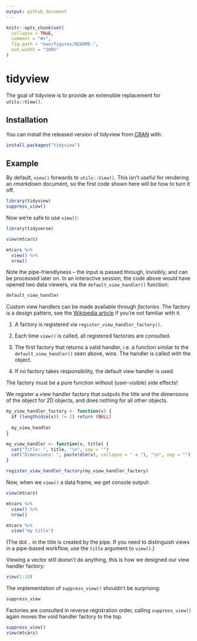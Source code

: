 ```yaml
---
output: github_document
---
```


<!-- README.md is generated from README.Rmd. Please edit that file -->

```r
knitr::opts_chunk$set(
  collapse = TRUE,
  comment = "#>",
  fig.path = "man/figures/README-",
  out.width = "100%"
)
```

# tidyview

The goal of tidyview is to provide an extensible replacement for `utils::View()`.

## Installation

You can install the released version of tidyview from [CRAN](https://CRAN.R-project.org) with:

``` r
install.packages("tidyview")
```

## Example

By default, `view()` forwards to `utils::View()`.
This isn't useful for rendering an _rmarkdown_ document, so the first code shown here will be how to turn it off.

```r
library(tidyview)
suppress_view()
```

Now we're safe to use `view()`:

```r
library(tidyverse)

view(mtcars)

mtcars %>%
  view() %>%
  nrow()
```

Note the pipe-friendlyness -- the input is passed through, invisibly, and can be processed later on.
In an interactive session, the code above would have opened two data viewers, via the `default_view_handler()` function:

```r
default_view_handler
```

Custom view handlers can be made available through _factories_.
The factory is a design pattern, see the [Wikipedia article](https://en.wikipedia.org/wiki/Factory_(object-oriented_programming)) if you're not familiar with it.

1. A factory is registered via `register_view_handler_factory()`.

1. Each time `view()` is called, all registered factories are consulted.

1. The first factory that returns a valid handler, i.e. a function similar to the `default_view_handler()` seen above, wins. The handler is called with the object.

1. If no factory takes responsibility, the default view handler is used.

The factory must be a pure function without (user-visible) side effects!

We register a view handler factory that outputs the title and the dimensions of the object for 2D objects, and does nothing for all other objects.

```r
my_view_handler_factory <- function(x) {
  if (length(dim(x)) != 2) return (NULL)
  
  my_view_handler
}

my_view_handler <- function(x, title) {
  cat("Title: ", title, "\n", sep = "")
  cat("Dimensions: ", paste(dim(x), collapse = " x "), "\n", sep = "")
}

register_view_handler_factory(my_view_handler_factory)
```

Now, when we `view()` a data frame, we get console output:

```r
view(mtcars)

mtcars %>%
  view() %>%
  nrow()

mtcars %>%
  view("my title")
```

(The dot `.` in the title is created by the pipe. If you need to distinguish views in a pipe-based workflow, use the `title` argument to `view()`.)

Viewing a vector still doesn't do anything, this is how we designed our view handler factory:

```r
view(1:10)
```

The implementation of `suppress_view()` shouldn't be surprising:

```r
suppress_view
```

Factories are consulted in reverse registration order, calling `suppress_view()` again moves the void handler factory to the top.

```r
suppress_view()
view(mtcars)
```
